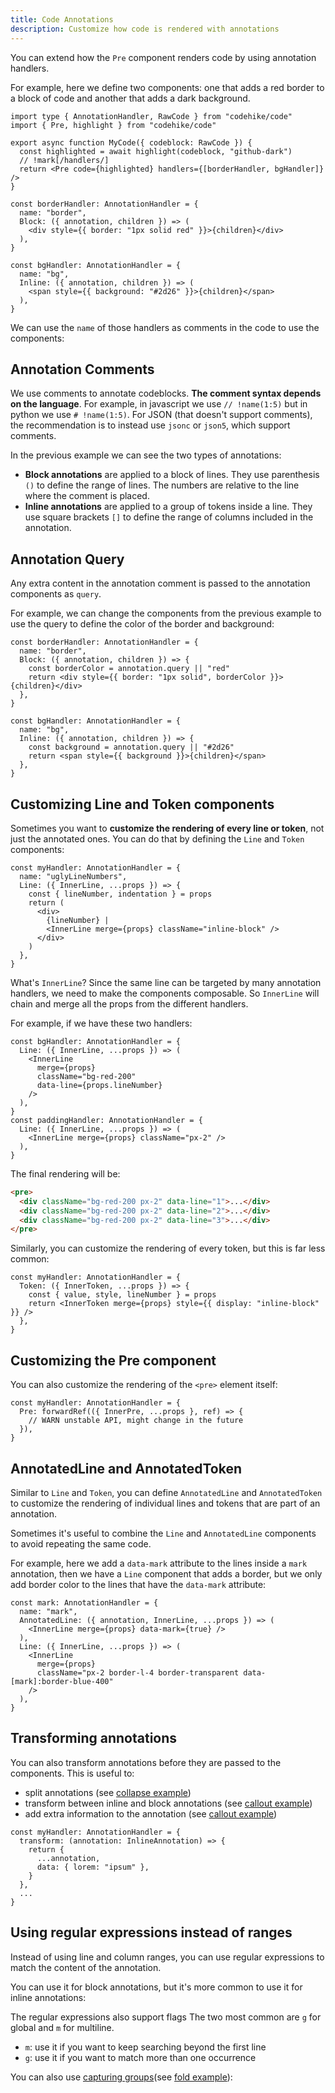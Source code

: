 ```yaml
---
title: Code Annotations
description: Customize how code is rendered with annotations
---
```



You can extend how the `Pre` component renders code by using annotation handlers.

For example, here we define two components: one that adds a red border to a block of code and another that adds a dark background.

```tsx my-code.tsx -c
import type { AnnotationHandler, RawCode } from "codehike/code"
import { Pre, highlight } from "codehike/code"

export async function MyCode({ codeblock: RawCode }) {
  const highlighted = await highlight(codeblock, "github-dark")
  // !mark[/handlers/]
  return <Pre code={highlighted} handlers={[borderHandler, bgHandler]} />
}

const borderHandler: AnnotationHandler = {
  name: "border",
  Block: ({ annotation, children }) => (
    <div style={{ border: "1px solid red" }}>{children}</div>
  ),
}

const bgHandler: AnnotationHandler = {
  name: "bg",
  Inline: ({ annotation, children }) => (
    <span style={{ background: "#2d26" }}>{children}</span>
  ),
}
```

We can use the `name` of those handlers as comments in the code to use the components:

<Demo name="annotations/basic" />

## Annotation Comments

We use comments to annotate codeblocks. **The comment syntax depends on the language**. For example, in javascript we use `// !name(1:5)` but in python we use `# !name(1:5)`. For JSON (that doesn't support comments), the recommendation is to instead use `jsonc` or `json5`, which support comments.

In the previous example we can see the two types of annotations:

- **Block annotations** are applied to a block of lines. They use parenthesis `()` to define the range of lines. The numbers are relative to the line where the comment is placed.
- **Inline annotations** are applied to a group of tokens inside a line. They use square brackets `[]` to define the range of columns included in the annotation.

## Annotation Query

Any extra content in the annotation comment is passed to the annotation components as `query`.

For example, we can change the components from the previous example to use the query to define the color of the border and background:

```tsx my-code.tsx
const borderHandler: AnnotationHandler = {
  name: "border",
  Block: ({ annotation, children }) => {
    const borderColor = annotation.query || "red"
    return <div style={{ border: "1px solid", borderColor }}>{children}</div>
  },
}

const bgHandler: AnnotationHandler = {
  name: "bg",
  Inline: ({ annotation, children }) => {
    const background = annotation.query || "#2d26"
    return <span style={{ background }}>{children}</span>
  },
}
```

<Demo name="annotations/query" />

## Customizing Line and Token components

Sometimes you want to **customize the rendering of every line or token**, not just the annotated ones. You can do that by defining the `Line` and `Token` components:

```tsx my-code.tsx
const myHandler: AnnotationHandler = {
  name: "uglyLineNumbers",
  Line: ({ InnerLine, ...props }) => {
    const { lineNumber, indentation } = props
    return (
      <div>
        {lineNumber} |
        <InnerLine merge={props} className="inline-block" />
      </div>
    )
  },
}
```

What's `InnerLine`? Since the same line can be targeted by many annotation handlers, we need to make the components composable. So `InnerLine` will chain and merge all the props from the different handlers.

For example, if we have these two handlers:

```tsx my-code.tsx
const bgHandler: AnnotationHandler = {
  Line: ({ InnerLine, ...props }) => (
    <InnerLine
      merge={props}
      className="bg-red-200"
      data-line={props.lineNumber}
    />
  ),
}
const paddingHandler: AnnotationHandler = {
  Line: ({ InnerLine, ...props }) => (
    <InnerLine merge={props} className="px-2" />
  ),
}
```

The final rendering will be:

```html output.html
<pre>
  <div className="bg-red-200 px-2" data-line="1">...</div>
  <div className="bg-red-200 px-2" data-line="2">...</div>
  <div className="bg-red-200 px-2" data-line="3">...</div>
</pre>
```

Similarly, you can customize the rendering of every token, but this is far less common:

```tsx my-code.tsx
const myHandler: AnnotationHandler = {
  Token: ({ InnerToken, ...props }) => {
    const { value, style, lineNumber } = props
    return <InnerToken merge={props} style={{ display: "inline-block" }} />
  },
}
```

## Customizing the Pre component

You can also customize the rendering of the `<pre>` element itself:

```tsx my-code.tsx
const myHandler: AnnotationHandler = {
  Pre: forwardRef(({ InnerPre, ...props }, ref) => {
    // WARN unstable API, might change in the future
  }),
}
```

## AnnotatedLine and AnnotatedToken

Similar to `Line` and `Token`, you can define `AnnotatedLine` and `AnnotatedToken` to customize the rendering of individual lines and tokens that are part of an annotation.

Sometimes it's useful to combine the `Line` and `AnnotatedLine` components to avoid repeating the same code.

For example, here we add a `data-mark` attribute to the lines inside a `mark` annotation, then we have a `Line` component that adds a border, but we only add border color to the lines that have the `data-mark` attribute:

```tsx my-code.tsx
const mark: AnnotationHandler = {
  name: "mark",
  AnnotatedLine: ({ annotation, InnerLine, ...props }) => (
    <InnerLine merge={props} data-mark={true} />
  ),
  Line: ({ InnerLine, ...props }) => (
    <InnerLine
      merge={props}
      className="px-2 border-l-4 border-transparent data-[mark]:border-blue-400"
    />
  ),
}
```

<Demo name="annotations/mark" />

## Transforming annotations

You can also transform annotations before they are passed to the components. This is useful to:

- split annotations (see [collapse example](/docs/code/collapse))
- transform between inline and block annotations (see [callout example](/docs/code/callout))
- add extra information to the annotation (see [callout example](/docs/code/callout))

```tsx my-code.tsx
const myHandler: AnnotationHandler = {
  transform: (annotation: InlineAnnotation) => {
    return {
      ...annotation,
      data: { lorem: "ipsum" },
    }
  },
  ...
}
```

## Using regular expressions instead of ranges

Instead of using line and column ranges, you can use regular expressions to match the content of the annotation.

You can use it for block annotations, but it's more common to use it for inline annotations:

<Demo name="annotations/regex" />

The regular expressions also support flags The two most common are `g` for global and `m` for multiline.

- `m`: use it if you want to keep searching beyond the first line
- `g`: use it if you want to match more than one occurrence

You can also use [capturing groups](https://developer.mozilla.org/en-US/docs/Web/JavaScript/Reference/Regular_expressions/Capturing_group)(see [fold example](/docs/code/fold)):

<Demo name="annotations/groups" />
